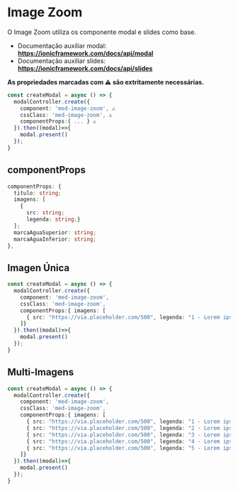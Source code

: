 
<Meta title="Components/Global/Image Zoom/Usage" />

# Image Zoom

O Image Zoom utiliza os componente modal e slides como base.

- Documentação auxiliar modal: **https://ionicframework.com/docs/api/modal**
- Documentação auxiliar slides: **https://ionicframework.com/docs/api/slides**

**As propriedades marcadas com ⚠️ são extritamente necessárias.**

```ts
const createModal = async () => {
  modalController.create({
    component: 'med-image-zoom', ⚠️
    cssClass: 'med-image-zoom', ⚠️
    componentProps:{ ... } ⚠️
  }).then((modal)=>{
    modal.present()
  });
}
```

## componentProps

```ts
componentProps: {
  titulo: string;
  imagens: [
    {
      src: string;
      legenda: string;}
  ];
  marcaAguaSuperior: string;
  marcaAguaInferior: string;
},
```

## Imagen Única

```ts
const createModal = async () => {
  modalController.create({
    component: 'med-image-zoom',
    cssClass: 'med-image-zoom',
    componentProps:{ imagens: [
      { src: "https://via.placeholder.com/500", legenda: "1 - Lorem ipsum dolor sit amet, consectetur adipiscing elit. Ut commodo ultrices placerat. Ut quis ante viverra, egestas orci vitae, feugiat velit. Pellentesque luctus sapien eget vulputate dapibus. Donec in leo." },
    ]}
  }).then((modal)=>{
    modal.present()
  });
}
```

## Multi-Imagens

```ts
const createModal = async () => {
  modalController.create({
    component: 'med-image-zoom',
    cssClass: 'med-image-zoom',
    componentProps:{ imagens: [
      { src: "https://via.placeholder.com/500", legenda: "1 - Lorem ipsum dolor sit amet, consectetur adipiscing elit. Ut commodo ultrices placerat. Ut quis ante viverra, egestas orci vitae, feugiat velit. Pellentesque luctus sapien eget vulputate dapibus. Donec in leo." },
      { src: "https://via.placeholder.com/500", legenda: "2 - Lorem ipsum dolor sit amet, consectetur adipiscing elit. Ut commodo ultrices placerat. Ut quis ante viverra, egestas orci vitae, feugiat velit. Pellentesque luctus sapien eget vulputate dapibus. Donec in leo." },
      { src: "https://via.placeholder.com/500", legenda: "3 - Lorem ipsum dolor sit amet, consectetur adipiscing elit. Ut commodo ultrices placerat. Ut quis ante viverra, egestas orci vitae, feugiat velit. Pellentesque luctus sapien eget vulputate dapibus. Donec in leo." },
      { src: "https://via.placeholder.com/500", legenda: "4 - Lorem ipsum dolor sit amet, consectetur adipiscing elit. Ut commodo ultrices placerat. Ut quis ante viverra, egestas orci vitae, feugiat velit. Pellentesque luctus sapien eget vulputate dapibus. Donec in leo." },
      { src: "https://via.placeholder.com/500", legenda: "5 - Lorem ipsum dolor sit amet, consectetur adipiscing elit. Ut commodo ultrices placerat. Ut quis ante viverra, egestas orci vitae, feugiat velit. Pellentesque luctus sapien eget vulputate dapibus. Donec in leo." },
    ]}
  }).then((modal)=>{
    modal.present()
  });
}
```
